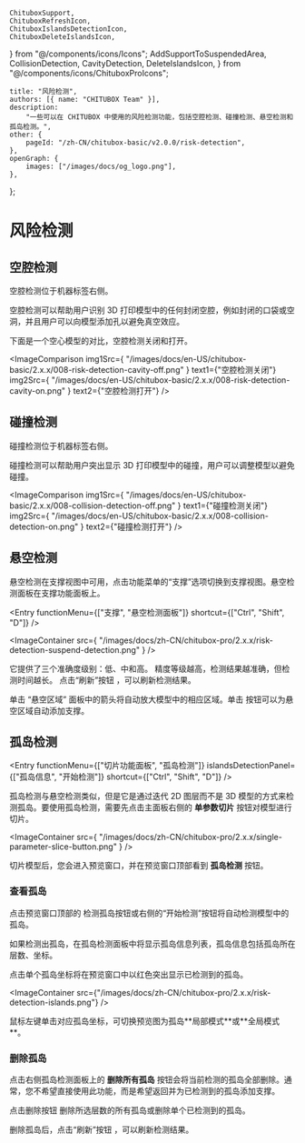 	ChituboxSupport,
	ChituboxRefreshIcon,
	ChituboxIslandsDetectionIcon,
	ChituboxDeleteIslandsIcon,
} from "@/components/icons/Icons";
	AddSupportToSuspendedArea,
	CollisionDetection,
	CavityDetection,
	DeleteIslandsIcon,
} from "@/components/icons/ChituboxProIcons";

	title: "风险检测",
	authors: [{ name: "CHITUBOX Team" }],
	description:
		"一些可以在 CHITUBOX 中使用的风险检测功能，包括空腔检测、碰撞检测、悬空检测和孤岛检测。",
	other: {
		pageId: "/zh-CN/chitubox-basic/v2.0.0/risk-detection",
	},
	openGraph: {
		images: ["/images/docs/og_logo.png"],
	},
};

# 风险检测

## 空腔检测

<CavityDetection /> 空腔检测位于机器标签右侧。

空腔检测可以帮助用户识别 3D 打印模型中的任何封闭空腔，例如封闭的口袋或空洞，并且用户可以向模型添加孔以避免真空效应。

下面是一个空心模型的对比，空腔检测关闭和打开。

<ImageComparison
	img1Src={
		"/images/docs/en-US/chitubox-basic/2.x.x/008-risk-detection-cavity-off.png"
	}
	text1={"空腔检测关闭"}
	img2Src={
		"/images/docs/en-US/chitubox-basic/2.x.x/008-risk-detection-cavity-on.png"
	}
	text2={"空腔检测打开"}
/>

## 碰撞检测

<CollisionDetection /> 碰撞检测位于机器标签右侧。

碰撞检测可以帮助用户突出显示 3D 打印模型中的碰撞，用户可以调整模型以避免碰撞。

<ImageComparison
	img1Src={
		"/images/docs/en-US/chitubox-basic/2.x.x/008-collision-detection-off.png"
	}
	text1={"碰撞检测关闭"}
	img2Src={
		"/images/docs/en-US/chitubox-basic/2.x.x/008-collision-detection-on.png"
	}
	text2={"碰撞检测打开"}
/>

## 悬空检测

悬空检测在支撑视图中可用，点击功能菜单的“支撑”选项切换到支撑视图。悬空检测面板在支撑功能面板上。

<Entry
	functionMenu={["支撑", "悬空检测面板"]}
	shortcut={["Ctrl", "Shift", "D"]}
/>

<ImageContainer
	src={
		"/images/docs/zh-CN/chitubox-pro/2.x.x/risk-detection-suspend-detection.png"
	}
/>

它提供了三个准确度级别：低、中和高。 精度等级越高，检测结果越准确，但检测时间越长。 点击“刷新”按钮 <ChituboxRefreshIcon />，可以刷新检测结果。

单击 “悬空区域” 面板中的箭头将自动放大模型中的相应区域。单击<AddSupportToSuspendedArea /> 按钮可以为悬空区域自动添加支撑。

## 孤岛检测

<Entry
	functionMenu={["切片功能面板", "孤岛检测"]}
	islandsDetectionPanel={["孤岛信息", "开始检测"]}
	shortcut={["Ctrl", "Shift", "D"]}
/>

孤岛检测与悬空检测类似，但是它是通过迭代 2D 图层而不是 3D 模型的方式来检测孤岛。要使用孤岛检测，需要先点击主面板右侧的 **单参数切片** 按钮对模型进行切片。

<ImageContainer
	src={
		"/images/docs/zh-CN/chitubox-pro/2.x.x/single-parameter-slice-button.png"
	}
/>

切片模型后，您会进入预览窗口，并在预览窗口顶部看到 **孤岛检测** 按钮。

### 查看孤岛

点击预览窗口顶部的 <ChituboxIslandsDetectionIcon /> 检测孤岛按钮或右侧的“开始检测”按钮将自动检测模型中的孤岛。

如果检测出孤岛，在孤岛检测面板中将显示孤岛信息列表，孤岛信息包括孤岛所在层数、坐标。

点击单个孤岛坐标将在预览窗口中以红色突出显示已检测到的孤岛。

<ImageContainer
	src={"/images/docs/zh-CN/chitubox-pro/2.x.x/risk-detection-islands.png"}
/>

<Admonition type="tip" title="提示">
	鼠标左键单击对应孤岛坐标，可切换预览图为孤岛**局部模式**或**全局模式**。
</Admonition>

### 删除孤岛

点击右侧孤岛检测面板上的 **删除所有孤岛** 按钮会将当前检测的孤岛全部删除。通常，您不希望直接使用此功能，而是希望返回并为已检测到的孤岛添加支撑。

点击删除按钮 <DeleteIslandsIcon /> 删除所选层数的所有孤岛或删除单个已检测到的孤岛。

删除孤岛后，点击“刷新”按钮 <ChituboxRefreshIcon />，可以刷新检测结果。
